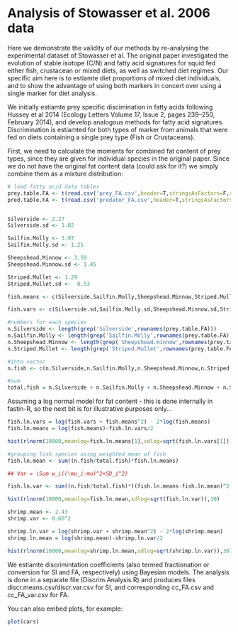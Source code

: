 Analysis of Stowasser et al. 2006 data
========================================================

Here we demonstrate the validity of our methods by re-analysing the experimental dataset of Stowasser et al. The original paper investigated the evolution of stable isotope (C/N) and fatty acid signatures for squid fed either fish, crustacean or mixed diets, as well as switched diet regimes. Our specific aim here is to estiamte diet proportions of mixed diet individuals, and to show the advantage of using both markers in concert over using a single marker for diet analysis. 

We initially estiamte prey specific discimination in fatty acids following Hussey et al 2014 (Ecology Letters Volume 17, Issue 2, pages 239–250, February 2014), and develop analogous methods for fatty acid signatures. Discrimination is estiamted for both types of marker from animals that were fed on diets containing a single prey type (Fish or Crustaceans).


First, we need to calculate the moments for combined fat content of prey types, since they are given for individual species in the original paper. Since we do not have the original fat content data (could ask for it?) we simply combine them as a mixture distribution:

```r

# load fatty acid data tables 
prey.table.FA <- t(read.csv('prey_FA.csv',header=T,stringsAsFactors=F,row.names=1))
pred.table.FA <- t(read.csv('predator_FA.csv',header=T,stringsAsFactors=F,row.names=1))


Silverside <- 2.27
Silverside.sd <- 1.02 

Sailfin.Molly <- 3.97
Sailfin.Molly.sd <- 1.25

Sheepshead.Minnow <- 3.59 
Sheepshead.Minnow.sd <- 1.45

Striped.Mullet <- 1.29 
Striped.Mullet.sd <-  0.53

fish.means <- c(Silverside,Sailfin.Molly,Sheepshead.Minnow,Striped.Mullet)

fish.vars <- c(Silverside.sd,Sailfin.Molly.sd,Sheepshead.Minnow.sd,Striped.Mullet.sd)^2

#numbers for each species
n.Silverside <- length(grep('Silverside',rownames(prey.table.FA)))
n.Sailfin.Molly <- length(grep('Sailfin.Molly',rownames(prey.table.FA)))
n.Sheepshead.Minnow <- length(grep('Sheepshead.minnow',rownames(prey.table.FA)))
n.Striped.Mullet <- length(grep('Striped.Mullet',rownames(prey.table.FA)))

#into vector
n.fish <- c(n.Silverside,n.Sailfin.Molly,n.Sheepshead.Minnow,n.Striped.Mullet)

#sum
total.fish = n.Silverside + n.Sailfin.Molly + n.Sheepshead.Minnow + n.Striped.Mullet
```

Assuming a log normal model for fat content - this is done internally in fastin-R, so the next bit is for illustrative purposes only...

```r
fish.ln.vars = log(fish.vars + fish.means^2) - 2*log(fish.means)
fish.ln.means = log(fish.means)-fish.ln.vars/2

hist(rlnorm(10000,meanlog=fish.ln.means[1],sdlog=sqrt(fish.ln.vars[1])),30)

#grouping fish species using weighted mean of fish
fish.ln.mean <- sum((n.fish/total.fish)*fish.ln.means)

## Var = \Sum w_i((\mu_i-mu)^2+SD_i^2)

fish.ln.var <- sum((n.fish/total.fish)*((fish.ln.means-fish.ln.mean)^2+fish.ln.vars))

hist(rlnorm(10000,meanlog=fish.ln.mean,sdlog=sqrt(fish.ln.var)),30)

shrimp.mean <- 2.43
shrimp.var <- 0.66^2

shrimp.ln.var = log(shrimp.var + shrimp.mean^2) - 2*log(shrimp.mean)
shrimp.ln.mean = log(shrimp.mean)-shrimp.ln.var/2

hist(rlnorm(10000,meanlog=shrimp.ln.mean,sdlog=sqrt(shrimp.ln.var)),30)

```
We estiamte discrimintation coefficients (also termed fractionation or conversion for SI and FA, respectively) using Bayesian models. The analysis is done in a separate file (Discrim.Analysis.R) and produces files discr.means.csv/discr.var.csv for SI, and corresponding cc_FA.csv and cc_FA_var.csv for FA. 


You can also embed plots, for example:

```r
plot(cars)
```

